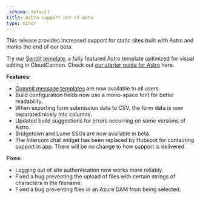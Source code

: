 ```yaml
---
_schema: default
title: Astro support out of beta
type: minor
---
```


This release provides increased support for static sites built with Astro and marks the end of our beta. 

Try our [Sendit template](https://app.cloudcannon.com/editor#sites/connect/github/CloudCannon/sendit-astro-template/main), a fully featured Astro template optimized for visual editing in CloudCannon. Check out [our starter guide for Astro](/documentation/guides/astro-starter-guide/) here.

**Features:**

* [Commit message templates](/documentation/articles/configure-your-commit-messages/) are now available to all users.
* Build configuration fields now use a mono-space font for better readability.
* When exporting form submission data to CSV, the form data is now separated nicely into columns.
* Updated build suggestions for errors occurring on some versions of Astro.
* Bridgetown and Lume SSGs are now available in beta.
* The Intercom chat widget has been replaced by Hubspot for contacting support in app. There will be no change to how support is delivered.

**Fixes:**

* Logging out of site authentication now works more reliably.
* Fixed a bug preventing the upload of files with certain strings of characters in the filename.
* Fixed a bug preventing files in an Azure DAM from being selected.